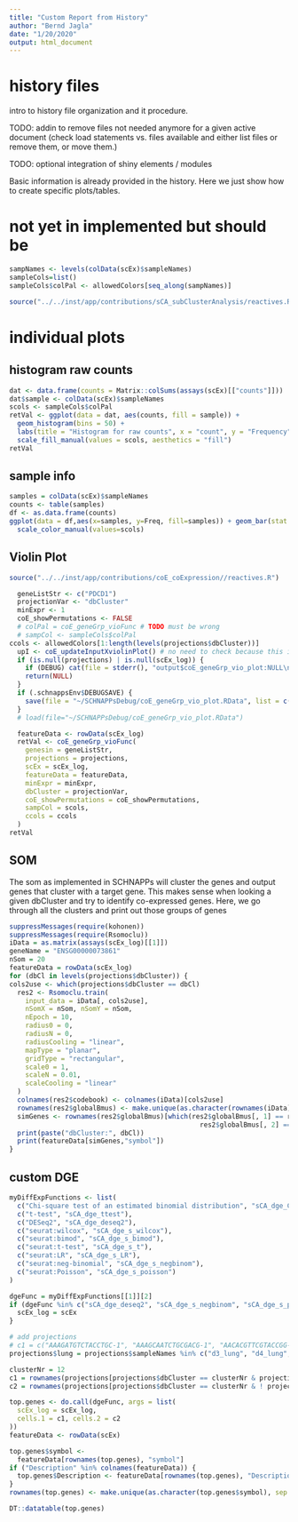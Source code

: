 ```yaml
---
title: "Custom Report from History"
author: "Bernd Jagla"
date: "1/20/2020"
output: html_document
---
```



# history files

intro to history file organization and it procedure.

TODO: addin to remove files not needed anymore for a given active document (check load statements vs. files available and either list files or remove them, or move them.)

TODO: optional integration of shiny elements / modules

Basic information is already provided in the history. Here we just show how to create specific plots/tables.

# not yet in implemented but should be


```r
sampNames <- levels(colData(scEx)$sampleNames)
sampleCols=list()
sampleCols$colPal <- allowedColors[seq_along(sampNames)]
```

```r
source("../../inst/app/contributions/sCA_subClusterAnalysis/reactives.R")
```


# individual plots

## histogram raw counts

```r
dat <- data.frame(counts = Matrix::colSums(assays(scEx)[["counts"]]))
dat$sample <- colData(scEx)$sampleNames
scols <- sampleCols$colPal
retVal <- ggplot(data = dat, aes(counts, fill = sample)) +
  geom_histogram(bins = 50) +
  labs(title = "Histogram for raw counts", x = "count", y = "Frequency") +
  scale_fill_manual(values = scols, aesthetics = "fill")
retVal
```


## sample info

```r
samples = colData(scEx)$sampleNames
counts <- table(samples)
df <- as.data.frame(counts)
ggplot(data = df,aes(x=samples, y=Freq, fill=samples)) + geom_bar(stat = "identity")  + 
  scale_color_manual(values=scols) 
```


## Violin Plot

```r
source("../../inst/app/contributions/coE_coExpression//reactives.R")
```


```r
  geneListStr <- c("PDCD1")
  projectionVar <- "dbCluster"
  minExpr <- 1
  coE_showPermutations <- FALSE
  # colPal = coE_geneGrp_vioFunc # TODO must be wrong
  # sampCol <- sampleCols$colPal
ccols <- allowedColors[1:length(levels(projections$dbCluster))]
  upI <- coE_updateInputXviolinPlot() # no need to check because this is done in projections
  if (is.null(projections) | is.null(scEx_log)) {
    if (DEBUG) cat(file = stderr(), "output$coE_geneGrp_vio_plot:NULL\n")
    return(NULL)
  }
  if (.schnappsEnv$DEBUGSAVE) {
    save(file = "~/SCHNAPPsDebug/coE_geneGrp_vio_plot.RData", list = c(ls()))
  }
  # load(file="~/SCHNAPPsDebug/coE_geneGrp_vio_plot.RData")

  featureData <- rowData(scEx_log)
  retVal <- coE_geneGrp_vioFunc(
    genesin = geneListStr,
    projections = projections,
    scEx = scEx_log,
    featureData = featureData,
    minExpr = minExpr,
    dbCluster = projectionVar,
    coE_showPermutations = coE_showPermutations,
    sampCol = scols,
    ccols = ccols
  )
retVal
```


## SOM

The som as implemented in SCHNAPPs will cluster the genes and output genes that cluster with a target gene. This makes sense when looking a given dbCluster and try to identify co-expressed genes. 
Here, we go through all the clusters and print out those groups of genes

```r
suppressMessages(require(kohonen))
suppressMessages(require(Rsomoclu))
iData = as.matrix(assays(scEx_log)[[1]])
geneName = "ENSG00000073861"
nSom = 20
featureData = rowData(scEx_log)
for (dbCl in levels(projections$dbCluster)) {
cols2use <- which(projections$dbCluster == dbCl)
  res2 <- Rsomoclu.train(
    input_data = iData[, cols2use],
    nSomX = nSom, nSomY = nSom,
    nEpoch = 10,
    radius0 = 0,
    radiusN = 0,
    radiusCooling = "linear",
    mapType = "planar",
    gridType = "rectangular",
    scale0 = 1,
    scaleN = 0.01,
    scaleCooling = "linear"
  )
  colnames(res2$codebook) <- colnames(iData)[cols2use]
  rownames(res2$globalBmus) <- make.unique(as.character(rownames(iData)), sep = "___")
  simGenes <- rownames(res2$globalBmus)[which(res2$globalBmus[, 1] == res2$globalBmus[geneName, 1] &
                                                res2$globalBmus[, 2] == res2$globalBmus[geneName, 2])]
  print(paste("dbCluster:", dbCl))
  print(featureData[simGenes,"symbol"])
}
```

## custom DGE


```r
myDiffExpFunctions <- list(
  c("Chi-square test of an estimated binomial distribution", "sCA_dge_CellViewfunc"),
  c("t-test", "sCA_dge_ttest"),
  c("DESeq2", "sCA_dge_deseq2"),
  c("seurat:wilcox", "sCA_dge_s_wilcox"),
  c("seurat:bimod", "sCA_dge_s_bimod"),
  c("seurat:t-test", "sCA_dge_s_t"),
  c("seurat:LR", "sCA_dge_s_LR"),
  c("seurat:neg-binomial", "sCA_dge_s_negbinom"),
  c("seurat:Poisson", "sCA_dge_s_poisson")
)

dgeFunc = myDiffExpFunctions[[1]][2]
if (dgeFunc %in% c("sCA_dge_deseq2", "sCA_dge_s_negbinom", "sCA_dge_s_poisson")) {
  scEx_log = scEx
}

# add projections
# c1 = c("AAAGATGTCTACCTGC-1", "AAAGCAATCTGCGACG-1", "AACACGTTCGTACCGG-1", "AACCGCGAGCAGGCTA-1")
projections$lung = projections$sampleNames %in% c("d3_lung", "d4_lung", "d8_lung", "d16_lung")

clusterNr = 12
c1 = rownames(projections[projections$dbCluster == clusterNr & projections$lung,])
c2 = rownames(projections[projections$dbCluster == clusterNr & ! projections$lung,])

top.genes <- do.call(dgeFunc, args = list(
  scEx_log = scEx_log,
  cells.1 = c1, cells.2 = c2
))
featureData <- rowData(scEx)

top.genes$symbol <-
  featureData[rownames(top.genes), "symbol"]
if ("Description" %in% colnames(featureData)) {
  top.genes$Description <- featureData[rownames(top.genes), "Description"]
}
rownames(top.genes) <- make.unique(as.character(top.genes$symbol), sep = "___")

DT::datatable(top.genes)
```

